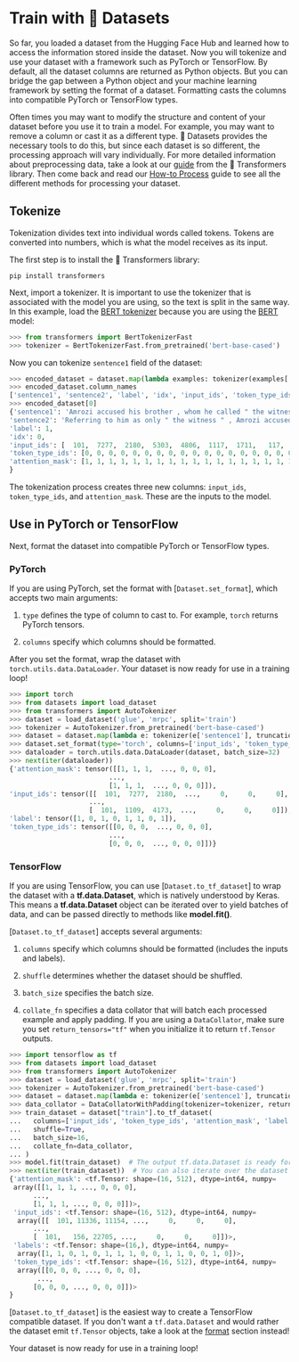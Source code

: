 # Train with 🤗 Datasets

So far, you loaded a dataset from the Hugging Face Hub and learned how to access the information stored inside the dataset. Now you will tokenize and use your dataset with a framework such as PyTorch or TensorFlow. By default, all the dataset columns are returned as Python objects. But you can bridge the gap between a Python object and your machine learning framework by setting the format of a dataset. Formatting casts the columns into compatible PyTorch or TensorFlow types.

<Tip warning={true}>

Often times you may want to modify the structure and content of your dataset before you use it to train a model. For example, you may want to remove a column or cast it as a different type. 🤗 Datasets provides the necessary tools to do this, but since each dataset is so different, the processing approach will vary individually. For more detailed information about preprocessing data, take a look at our [guide](https://huggingface.co/transformers/preprocessing#) from the 🤗 Transformers library. Then come back and read our [How-to Process](./process) guide to see all the different methods for processing your dataset.

</Tip>

## Tokenize

Tokenization divides text into individual words called tokens. Tokens are converted into numbers, which is what the model receives as its input. 

The first step is to install the 🤗 Transformers library:

```
pip install transformers
```

Next, import a tokenizer. It is important to use the tokenizer that is associated with the model you are using, so the text is split in the same way. In this example, load the [BERT tokenizer](https://huggingface.co/transformers/model_doc/bert#berttokenizerfast) because you are using the [BERT](https://huggingface.co/bert-base-cased) model:

```py
>>> from transformers import BertTokenizerFast
>>> tokenizer = BertTokenizerFast.from_pretrained('bert-base-cased')
```

Now you can tokenize `sentence1` field of the dataset:

```py
>>> encoded_dataset = dataset.map(lambda examples: tokenizer(examples['sentence1']), batched=True)
>>> encoded_dataset.column_names
['sentence1', 'sentence2', 'label', 'idx', 'input_ids', 'token_type_ids', 'attention_mask']
>>> encoded_dataset[0]
{'sentence1': 'Amrozi accused his brother , whom he called " the witness " , of deliberately distorting his evidence .',
'sentence2': 'Referring to him as only " the witness " , Amrozi accused his brother of deliberately distorting his evidence .',
'label': 1,
'idx': 0,
'input_ids': [  101,  7277,  2180,  5303,  4806,  1117,  1711,   117,  2292, 1119,  1270,   107,  1103,  7737,   107,   117,  1104,  9938, 4267, 12223, 21811,  1117,  2554,   119,   102],
'token_type_ids': [0, 0, 0, 0, 0, 0, 0, 0, 0, 0, 0, 0, 0, 0, 0, 0, 0, 0, 0, 0, 0, 0, 0, 0, 0],
'attention_mask': [1, 1, 1, 1, 1, 1, 1, 1, 1, 1, 1, 1, 1, 1, 1, 1, 1, 1, 1, 1, 1, 1, 1, 1, 1]
}
```

The tokenization process creates three new columns: `input_ids`, `token_type_ids`, and `attention_mask`. These are the inputs to the model.

## Use in PyTorch or TensorFlow

Next, format the dataset into compatible PyTorch or TensorFlow types.

### PyTorch

If you are using PyTorch, set the format with [`Dataset.set_format`], which accepts two main arguments:

1. `type` defines the type of column to cast to. For example, `torch` returns PyTorch tensors.

2. `columns` specify which columns should be formatted.

After you set the format, wrap the dataset with `torch.utils.data.DataLoader`. Your dataset is now ready for use in a training loop!

```py
>>> import torch
>>> from datasets import load_dataset
>>> from transformers import AutoTokenizer
>>> dataset = load_dataset('glue', 'mrpc', split='train')
>>> tokenizer = AutoTokenizer.from_pretrained('bert-base-cased')
>>> dataset = dataset.map(lambda e: tokenizer(e['sentence1'], truncation=True, padding='max_length'), batched=True)
>>> dataset.set_format(type='torch', columns=['input_ids', 'token_type_ids', 'attention_mask', 'label'])
>>> dataloader = torch.utils.data.DataLoader(dataset, batch_size=32)
>>> next(iter(dataloader))
{'attention_mask': tensor([[1, 1, 1,  ..., 0, 0, 0],
                         ...,
                         [1, 1, 1,  ..., 0, 0, 0]]),
'input_ids': tensor([[  101,  7277,  2180,  ...,     0,     0,     0],
                    ...,
                    [  101,  1109,  4173,  ...,     0,     0,     0]]),
'label': tensor([1, 0, 1, 0, 1, 1, 0, 1]),
'token_type_ids': tensor([[0, 0, 0,  ..., 0, 0, 0],
                         ...,
                         [0, 0, 0,  ..., 0, 0, 0]])}
```

### TensorFlow

If you are using TensorFlow, you can use [`Dataset.to_tf_dataset`] to wrap the dataset with a **tf.data.Dataset**, which is natively understood by Keras.
This means a **tf.data.Dataset** object can be iterated over to yield batches of data, and can be passed directly to methods like **model.fit()**.

[`Dataset.to_tf_dataset`] accepts several arguments:

1. `columns` specify which columns should be formatted (includes the inputs and labels).

2. `shuffle` determines whether the dataset should be shuffled.

3. `batch_size` specifies the batch size.

4. `collate_fn` specifies a data collator that will batch each processed example and apply padding. If you are using a `DataCollator`, make sure you set `return_tensors="tf"` when you initialize it to return `tf.Tensor` outputs.

```py
>>> import tensorflow as tf
>>> from datasets import load_dataset
>>> from transformers import AutoTokenizer
>>> dataset = load_dataset('glue', 'mrpc', split='train')
>>> tokenizer = AutoTokenizer.from_pretrained('bert-base-cased')
>>> dataset = dataset.map(lambda e: tokenizer(e['sentence1'], truncation=True, padding='max_length'), batched=True)
>>> data_collator = DataCollatorWithPadding(tokenizer=tokenizer, return_tensors="tf")
>>> train_dataset = dataset["train"].to_tf_dataset(
...   columns=['input_ids', 'token_type_ids', 'attention_mask', 'label'],
...   shuffle=True,
...   batch_size=16,
...   collate_fn=data_collator,
... )
>>> model.fit(train_dataset)  # The output tf.data.Dataset is ready for training immediately
>>> next(iter(train_dataset))  # You can also iterate over the dataset manually to get batches
{'attention_mask': <tf.Tensor: shape=(16, 512), dtype=int64, numpy=
 array([[1, 1, 1, ..., 0, 0, 0],
      ...,
      [1, 1, 1, ..., 0, 0, 0]])>,
 'input_ids': <tf.Tensor: shape=(16, 512), dtype=int64, numpy=
  array([[  101, 11336, 11154, ...,     0,     0,     0],
      ..., 
      [  101,   156, 22705, ...,     0,     0,     0]])>,
 'labels': <tf.Tensor: shape=(16,), dtype=int64, numpy=
  array([1, 1, 0, 1, 0, 1, 1, 1, 0, 0, 1, 1, 0, 0, 1, 0])>,
 'token_type_ids': <tf.Tensor: shape=(16, 512), dtype=int64, numpy=
  array([[0, 0, 0, ..., 0, 0, 0],
       ...,
      [0, 0, 0, ..., 0, 0, 0]])>
}
```

<Tip>

[`Dataset.to_tf_dataset`] is the easiest way to create a TensorFlow compatible dataset. If you don't want a `tf.data.Dataset` and would rather the dataset emit `tf.Tensor` objects, take a look at the [format](./process#format) section instead!

</Tip>

Your dataset is now ready for use in a training loop!
